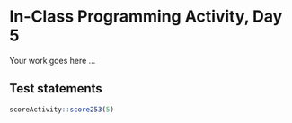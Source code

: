 # In-Class Programming Activity, Day 5

Your work goes here ...



## Test statements

```r
scoreActivity::score253(5)
```